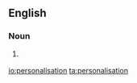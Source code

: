 ==English==

===Noun===
{{en-noun}}

# {{context|British|lang=en}} {{alternative spelling of|personalization}}

[[io:personalisation]]
[[ta:personalisation]]